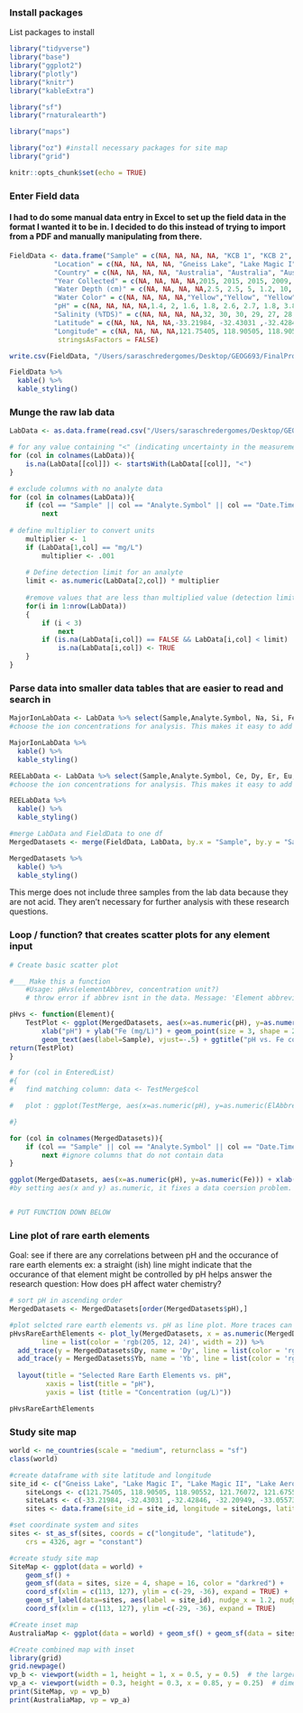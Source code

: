 ### Install packages
List packages to install
```r
library("tidyverse")
library("base")
library("ggplot2")
library("plotly")
library("knitr")
library("kableExtra")

library("sf")
library("rnaturalearth")

library("maps")

library("oz") #install necessary packages for site map
library("grid")
```

```r
knitr::opts_chunk$set(echo = TRUE)
```

### Enter Field data

#### I had to do some manual data entry in Excel to set up the field data in the format I wanted it to be in. I decided to do this instead of trying to import from a PDF and manually manipulating from there.

```r
FieldData <- data.frame("Sample" = c(NA, NA, NA, NA, "KCB 1", "KCB 2", "KCB 3", "KCB 4", "KCB 5", "KCB 6", "KCB 7", "KCB 8", "KCB 9", "KCB 10", "KCB 11"),
           "Location" = c(NA, NA, NA, NA, "Gneiss Lake", "Lake Magic I", "Lake Magic II", "Lake Aerodrome", "Twin Lake West", "Salar Gorbea site 7", "Salar Gorbea site 10","Salar Ignorado site 3", "Saline Valley", "Bonneville Salt Flats", "Crosbie Lake"),
           "Country" = c(NA, NA, NA, NA, "Australia", "Australia", "Australia", "Australia", "Australia", "Chile", "Chile", "Chile", "USA", "USA", "Canada"),
           "Year Collected" = c(NA, NA, NA, NA,2015, 2015, 2015, 2009, 2009, 2009, 2007, 2007, NA, NA, NA),
           "Water Depth (cm)" = c(NA, NA, NA, NA,2.5, 2.5, 5, 1.2, 10, 1, 2, 10, NA, NA, NA),
           "Water Color" = c(NA, NA, NA, NA,"Yellow","Yellow", "Yellow", "Yellow", "Green", "Clear", "Pink", "Clear", NA, NA, NA),
           "pH" = c(NA, NA, NA, NA,1.4, 2, 1.6, 1.8, 2.6, 2.7, 1.8, 3.8, NA, NA, NA),
           "Salinity (%TDS)" = c(NA, NA, NA, NA,32, 30, 30, 29, 27, 28, 18, 5, NA, NA, NA),
           "Latitude" = c(NA, NA, NA, NA,-33.21984, -32.43031 ,-32.42846, -32.20949, -33.05573, -25.42514, -25.42161, -25.49993,NA,NA,NA),
           "Longitude" = c(NA, NA, NA, NA,121.75405, 118.90505, 118.90552, 121.76072, 121.67550, -68.68759, -68.69366, -69.62456,NA,NA,NA),
            stringsAsFactors = FALSE)

write.csv(FieldData, "/Users/saraschredergomes/Desktop/GEOG693/FinalProject/FieldData.csv", row.names = FALSE)

FieldData %>%
  kable() %>%
  kable_styling()
```


### Munge the raw lab data

```r

LabData <- as.data.frame(read.csv("/Users/saraschredergomes/Desktop/GEOG693/FinalProject/BrineCompostions_ActLabsResults_RAWData.csv", stringsAsFactors = FALSE), header= FALSE, sep= ",", dec = ".", col.names = NULL) 

# for any value containing "<" (indicating uncertainty in the measurement), replace value with NA
for (col in colnames(LabData)){
    is.na(LabData[[col]]) <- startsWith(LabData[[col]], "<")
}

# exclude columns with no analyte data
for (col in colnames(LabData)){
    if (col == "Sample" || col == "Analyte.Symbol" || col == "Date.Time") 
        next
    
# define multiplier to convert units
    multiplier <- 1
    if (LabData[1,col] == "mg/L")
        multiplier <- .001
    
    # Define detection limit for an analyte
    limit <- as.numeric(LabData[2,col]) * multiplier
    
    #remove values that are less than multiplied value (detection limit)
    for(i in 1:nrow(LabData))
    {
        if (i < 3) 
            next
        if (is.na(LabData[i,col]) == FALSE && LabData[i,col] < limit)
            is.na(LabData[i,col]) <- TRUE
    }
}

```

### Parse data into smaller data tables that are easier to read and search in
```r
MajorIonLabData <- LabData %>% select(Sample,Analyte.Symbol, Na, Si, Fe, Al, Cl, Mg, Ca, K, Br, SO4) 
#choose the ion concentrations for analysis. This makes it easy to add analytes to the shorter data frame at a later point.

MajorIonLabData %>%
  kable() %>%
  kable_styling()
```

```r
REELabData <- LabData %>% select(Sample,Analyte.Symbol, Ce, Dy, Er, Eu, Gd, Ho, La, Lu, Nd, Pr, Sm, Sc,Tb, Tm, Yb, Y) 
#choose the ion concentrations for analysis. This makes it easy to add analytes to the shorter data frame at a later point.

REELabData %>%
  kable() %>%
  kable_styling()
```

```r
#merge LabData and FieldData to one df
MergedDatasets <- merge(FieldData, LabData, by.x = "Sample", by.y = "Sample")

MergedDatasets %>%
  kable() %>%
  kable_styling()
```
This merge does not include three samples from the lab data because they are not acid. They aren't necessary for further analysis with these research questions. 

### Loop / function? that creates scatter plots for any element input

```r
# Create basic scatter plot

#___ Make this a function
    #Usage: pHvs(elementAbbrev, concentration unit?)
    # throw error if abbrev isnt in the data. Message: 'Element abbreviation not found in data'

pHvs <- function(Element){
    TestPlot <- ggplot(MergedDatasets, aes(x=as.numeric(pH), y=as.numeric(Element))) +
        xlab("pH") + ylab("Fe (mg/L)") + geom_point(size = 3, shape = 20) +
        geom_text(aes(label=Sample), vjust=-.5) + ggtitle("pH vs. Fe content for Acid Saline Lake Systems")
return(TestPlot)
}

# for (col in EnteredList)
#{
#   find matching column: data <- TestMerge$col

#   plot : ggplot(TestMerge, aes(x=as.numeric(pH), y=as.numeric(ElAbbrev))) + xlab("pH") + ylab(ElAbbrev) + geom_point() + geom_text(aes(label=Sample), vjust=-.5) + ggtitle("pH vs. ElAbbrev (unit)")

#}

for (col in colnames(MergedDatasets)){
    if (col == "Sample" || col == "Analyte.Symbol" || col == "Date.Time") 
        next #ignore columns that do not contain data
}

ggplot(MergedDatasets, aes(x=as.numeric(pH), y=as.numeric(Fe))) + xlab("pH") + ylab("Fe (mg/L)") + geom_point(size = 3, shape = 20) + geom_text(aes(label=Sample), vjust=-.5) + ggtitle("pH vs. Fe content for Acid Saline Lake Systems")
#by setting aes(x and y) as.numeric, it fixes a data coersion problem. In previous coercion, they were set to 'chr', which led to samples with 'NA' values being plotted and a very "wonky" y-axis.


# PUT FUNCTION DOWN BELOW
```

### Line plot of rare earth elements
Goal: see if there are any correlations between pH and the occurance of rare earth elements
ex: a straight (ish) line might indicate that the occurance of that element might be controlled by pH
    helps answer the research question: How does pH affect water chemistry?

```r
# sort pH in ascending order
MergedDatasets <- MergedDatasets[order(MergedDatasets$pH),] 

#plot selcted rare earth elements vs. pH as line plot. More traces can be added. 
pHvsRareEarthElements <- plot_ly(MergedDatasets, x = as.numeric(MergedDatasets$pH), y = as.numeric(MergedDatasets$Gd), name = 'Gd', type = 'scatter', mode = 'lines',
        line = list(color = 'rgb(205, 12, 24)', width = 2)) %>%
  add_trace(y = MergedDatasets$Dy, name = 'Dy', line = list(color = 'rgb(22, 96, 167)', width = 2)) %>% #add another element
  add_trace(y = MergedDatasets$Yb, name = 'Yb', line = list(color = 'rgb(205, 12, 24)', width = 2, dash = 'dash')) %>%
  
  layout(title = "Selected Rare Earth Elements vs. pH",
         xaxis = list(title = "pH"),
         yaxis = list (title = "Concentration (ug/L)"))

pHvsRareEarthElements
```

### Study site map

```r
world <- ne_countries(scale = "medium", returnclass = "sf")
class(world)

#create dataframe with site latitude and longitude
site_id <- c("Gneiss Lake", "Lake Magic I", "Lake Magic II", "Lake Aerodrome", "Twin Lake West")
    siteLongs <- c(121.75405, 118.90505, 118.90552, 121.76072, 121.67550)
    siteLats <- c(-33.21984, -32.43031 ,-32.42846, -32.20949, -33.05573)
    sites <- data.frame(site_id = site_id, longitude = siteLongs, latitude = siteLats)

#set coordinate system and sites
sites <- st_as_sf(sites, coords = c("longitude", "latitude"), 
    crs = 4326, agr = "constant")

#create study site map
SiteMap <- ggplot(data = world) +
    geom_sf() +
    geom_sf(data = sites, size = 4, shape = 16, color = "darkred") +
    coord_sf(xlim = c(113, 127), ylim = c(-29, -36), expand = TRUE) +
    geom_sf_label(data=sites, aes(label = site_id), nudge_x = 1.2, nudge_y = .4) +
    coord_sf(xlim = c(113, 127), ylim =c(-29, -36), expand = TRUE)

#Create inset map
AustraliaMap <- ggplot(data = world) + geom_sf() + geom_sf(data = sites, size = 4, shape = 16, color = "darkred") + coord_sf(xlim = c(111, 156), ylim = c(-41, -7)) 
```

```r
#Create combined map with inset
library(grid)
grid.newpage()
vp_b <- viewport(width = 1, height = 1, x = 0.5, y = 0.5)  # the larger map
vp_a <- viewport(width = 0.3, height = 0.3, x = 0.85, y = 0.25)  # dimentions and location of inset in the lower right 
print(SiteMap, vp = vp_b)
print(AustraliaMap, vp = vp_a)
```
